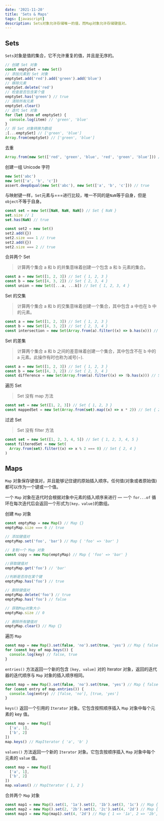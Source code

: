 ```yaml
---
date: '2021-11-20'
title: 'Sets & Maps'
tags: [javascript]
description: Sets对象允许存储唯一的值，而Map对象允许存储键值对。
---
```


## Sets

`Sets`对象是值的集合，它不允许重复的值，并且是无序的。

```javascript
// 创建 Set 对象
const emptySet = new Set()
// 添加元素到 Set 对象
emptySet.add('red').add('green').add('blue')
// 移除元素
emptySet.delete('red')
// 检查是否包含某个值
emptySet.has('green') // true
// 清除所有元素
emptySet.clear()
// 迭代 Set 对象
for (let item of emptySet) {
  console.log(item) // 'green', 'blue'
}
// 将 Set 对象转换为数组
;[...emptySet] // ['green', 'blue']
Array.from(emptySet) // ['green', 'blue']
```

去重

```javascript
Array.from(new Set(['red', 'green', 'blue', 'red', 'green', 'blue'])) // ['red', 'green', 'blue']
```

创建一组 Unicode 字符

```javascript
new Set('abc')
new Set(['a', 'b', 'c'])
assert.deepEqual(new Set('abc'), new Set(['a', 'b', 'c'])) // true
```

与映射键一样，`Set`元素与===进行比较，唯一不同的是`NaN`等于自身，但是`object`不等于自身。

```javascript
const set = new Set([NaN, NaN, NaN]) // Set { NaN }
set.size // 1
set.has(NaN) // true

const set2 = new Set()
set2.add({})
set2.size === 1 // true
set2.add({})
set2.size === 2 // true
```

合并两个 Set

> 计算两个集合 a 和 b 的并集意味着创建一个包含 a 和 b 元素的集合。

```javascript
const a = new Set([1, 2, 3]) // Set { 1, 2, 3 }
const b = new Set([4, 3, 2]) // Set { 2, 3, 4 }
const union = new Set([...a, ...b]) // Set { 1, 2, 3, 4 }
```

Set 的交集

> 计算两个集合 a 和 b 的交集意味着创建一个集合，其中包含 a 中也在 b 中的元素。

```javascript
const a = new Set([1, 2, 3]) // Set { 1, 2, 3 }
const b = new Set([4, 3, 2]) // Set { 2, 3, 4 }
const intersection = new Set(Array.from(a).filter((x) => b.has(x))) // Set { 2, 3 }
```

Set 的差集

> 计算两个集合 a 和 b 之间的差意味着创建一个集合，其中包含不在 b 中的 a 元素。此操作有时也称为减号(−).

```javascript
const a = new Set([1, 2, 3]) // Set { 1, 2, 3 }
const b = new Set([4, 3, 2]) // Set { 2, 3, 4 }
const difference = new Set(Array.from(a).filter((x) => !b.has(x))) // Set { 1 }
```

遍历 Set

> Set 没有 map 方法

```javascript
const set = new Set([1, 2, 3]) // Set { 1, 2, 3 }
const mappedSet = new Set(Array.from(set).map((x) => x * 2)) // Set { 2, 4, 6 }
```

过滤 Set

> Set 没有 filter 方法

```javascript
const set = new Set([1, 2, 3, 4, 5]) // Set { 1, 2, 3, 4, 5 }
const filteredSet = new Set(
  Array.from(set).filter((x) => x % 2 === 0) // Set { 2, 4 }
)
```

## Maps

`Map` 对象保存键值对，并且能够记住键的原始插入顺序。任何值(对象或者原始值) 都可以作为一个键或一个值。

一个 `Map` 对象在迭代时会根据对象中元素的插入顺序来进行 — 一个 `for...of` 循环在每次迭代后会返回一个形式为`[key，value]`的数组。

创建 `Map` 对象

```javascript
const emptyMap = new Map() // Map {}
emptyMap.size === 0 // true

// 添加键值对
emptyMap.set('foo', 'bar') // Map { 'foo' => 'bar' }

// 复制一个 Map 对象
const copy = new Map(emptyMap) // Map { 'foo' => 'bar' }

//获取键值对
emptyMap.get('foo') // 'bar'

//判断是否存在某个键
emptyMap.has('foo') // true

// 删除键值对
emptyMap.delete('foo') // true
emptyMap.has('foo') // false

// 获取Map对象大小
emptyMap.size // 0

// 删除所有键值对
emptyMap.clear() // Map {}
```

遍历 `Map`

```javascript
const map = new Map().set(false, 'no').set(true, 'yes') // Map { false => 'no', true => 'yes' }
for (const key of map.keys()) {
  console.log(key) // false, true
}
```

`entries()` 方法返回一个新的包含 `[key, value]` 对的 Iterator 对象，返回的迭代器的迭代顺序与 `Map` 对象的插入顺序相同。

```javascript
const map = new Map().set(false, 'no').set(true, 'yes') // Map { false => 'no', true => 'yes' }
for (const entry of map.entries()) {
  console.log(entry) // [false, 'no'], [true, 'yes']
}
```

`keys()` 返回一个引用的 `Iterator` 对象。它包含按照顺序插入 `Map` 对象中每个元素的 key 值。

```javascript
const map = new Map([
  ['a', 1],
  ['b', 2]
])
map.keys() // MapIterator { 'a', 'b' }
```

`values()` 方法返回一个新的 `Iterator` 对象。它包含按顺序插入 `Map` 对象中每个元素的 `value` 值。

```javascript
const map = new Map([
  ['a', 1],
  ['b', 2]
])
map.values() // MapIterator { 1, 2 }
```

合并两个 `Map` 对象

```javascript
const map1 = new Map().set(1, '1a').set(2, '1b').set(3, '1c') // Map { 1 => '1a', 2 => '1b', 3 => '1c' }
const map2 = new Map().set(2, '2b').set(3, '2c').set(4, '2d') // Map { 2 => '2b', 3 => '2c', 4 => '2d' }
const map3 = new Map(map1).set(4, '2d') // Map { 1 => '1a', 2 => '2b', 3 => '2c', 4 => '2d' }
```
